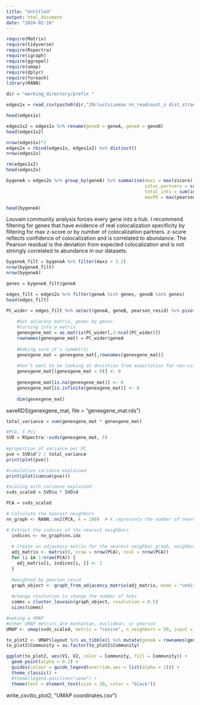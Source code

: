 ```yaml
---
title: "Untitled"
output: html_document
date: "2024-02-10"
---
```



```r
require(Matrix)
require(tidyverse)
require(Rspectra)
require(igraph)
require(ggrepel)
require(umap)
require(dplyr)
require(foreach)
library(RANN)

dir = "working_directory/prefix "

edges1x = read_csv(paste0(dir,"20clustsizemax no_readcount_z dist_strand gxgpairwise.csv"))

head(edges1x)
```
```r
edges1x2 = edges1x %>% rename(geneB = geneA, geneA = geneB)
head(edges1x2)

nrow(edges1x)*2
edges2x = rbind(edges1x, edges1x2) %>% distinct()
nrow(edges2x)

rm(edges1x2)
head(edges2x)
```
```r
bygeneA = edges2x %>% group_by(geneA) %>% summarise(maxz = max(zscore), 
                                                    coloc_partners = sum(pearson_resid > 1),
                                                    total_ints = sum(interactions), 
                                                    maxPR = max(pearson_resid))

head(bygeneA)
```

Louvain community analysis forces every gene into a hub. I recommend filtering for genes that have evidence of real colocalization specificity by filtering for max z-score or by number of colocalization partners. 
z-score reflects confidence of colocalization and is correlated to abundance. 
The Pearson residual is the deviation from expected colocalization and is not strongly correlated to abundance in our datasets. 
```r
bygeneA_filt = bygeneA %>% filter(maxz > 3.2)
nrow(bygeneA_filt)
nrow(bygeneA)

genes = bygeneA_filt$geneA

edges_filt = edges2x %>% filter(geneA %in% genes, geneB %in% genes)
head(edges_filt)
```

```r
PC_wider = edges_filt %>% select(geneA, geneB, pearson_resid) %>% pivot_wider(id_cols = geneA, names_from = geneB, values_from = pearson_resid) 
    
    #Get adjaceny matrix, genes by genes
    #turning into a matrix
    genexgene_mat = as.matrix(PC_wider[,2:ncol(PC_wider)])
    rownames(genexgene_mat) = PC_wider$geneA
    
    #making sure it's symmetric
    genexgene_mat = genexgene_mat[,rownames(genexgene_mat)]
    
    #don't want to be looking at deviation from expectation for non-colocalizing
    genexgene_mat[(genexgene_mat < 0)] <- 0
    
    genexgene_mat[is.na(genexgene_mat)] <- 0
    genexgene_mat[is.infinite(genexgene_mat)] <- 0
    
    dim(genexgene_mat)
```

saveRDS(genexgene_mat, file = "genexgene_mat.rds")


```r
total_variance = sum(genexgene_mat * genexgene_mat)

#PCA, 5 PCs
SVD = RSpectra::svds(genexgene_mat, 5)
  
#proportion of variance per PC
pve = SVD$d^2 / total_variance
print(plot(pve))

#cumulative variance explained
print(plot(cumsum(pve)))

#scaling with variance explained
svds_scaled = SVD$u * SVD$d
```
 

```r
PCA = svds_scaled

# Calculate the nearest neighbors  
nn_graph <- RANN::nn2(PCA, k = 100)  # k represents the number of nearest neighbors

# Extract the indices of the nearest neighbors
  indices <- nn_graph$nn.idx
  
  # Create an adjacency matrix for the nearest neighbor graph, neighbors = 1, everything else 0
  adj_matrix <- matrix(0, nrow = nrow(PCA), ncol = nrow(PCA))
  for (i in 1:nrow(PCA)) {
    adj_matrix[i, indices[i, ]] <- 1
  }
  
  #weighted by pearson_resid
  graph_object <- graph_from_adjacency_matrix(adj_matrix, mode = "undirected", weighted = T)
  
  #change resolution to change the number of hubs
  comms = cluster_louvain(graph_object, resolution = 0.5)
  sizes(comms)
```
  
```r
#making a UMAP
#other UMAP metrics are manhattan, euclidean, or pearson
UMAP <- umap(svds_scaled, metric = "cosine", n_neighbors = 50, input = "data")
```


```r
to_plot2 <- UMAP$layout %>% as_tibble() %>% mutate(geneA = rownames(genexgene_mat))
to_plot2$Community = as.factor(to_plot2$Community)

ggplot(to_plot2, aes(V1, V2, color = Community, fill = Community)) + 
  geom_point(alpha = 0.2) +  
  guides(colour = guide_legend(override.aes = list(alpha = 1))) + 
  theme_classic() + 
  #theme(legend.position="none") + 
  theme(text = element_text(size = 20, color = "black"))
```

write_csv(to_plot2, "UMAP coordinates.csv")

